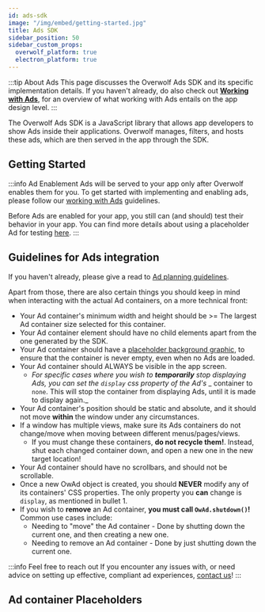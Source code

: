 ```yaml
---
id: ads-sdk
image: "/img/embed/getting-started.jpg"
title: Ads SDK
sidebar_position: 50
sidebar_custom_props:
  overwolf_platform: true
  electron_platform: true
---
```


:::tip About Ads
This page discusses the Overwolf Ads SDK and its specific implementation details.
If you haven't already, do also check out [**Working with Ads**][working-with-ads], for an overview
of what working with Ads entails on the app design level.
:::

The Overwolf Ads SDK is a JavaScript library that allows app developers to show Ads inside their applications.
Overwolf manages, filters, and hosts these ads, which are then served in the app through the SDK.

## Getting Started

:::info Ad Enablement
Ads will be served to your app only after Overwolf enables them for you.
To get started with implementing and enabling ads, please follow our [working with Ads][working-with-ads] guidelines.

Before Ads are enabled for your app, you still can (and should) test their behavior in your app.
You can find more details about using a placeholder Ad for testing [here](/start/test-your-app/how-to-test-your-app#ads).
:::


<Setup/>


## Guidelines for Ads integration

If you haven't already, please give a read to [Ad planning guidelines](working-with-ads#ad-planning-guidelines).

Apart from those, there are also certain things you should keep in mind when interacting with the actual Ad containers, on a more technical front:

- Your Ad container's minimum width and height should be >= The largest Ad container size selected for this container.
- Your Ad container element should have no child elements apart from the one generated by the SDK.
- Your Ad container should have a [placeholder background graphic](#ad-container-placeholders), to ensure that the container is never empty, even when no Ads are loaded.
- Your Ad container should ALWAYS be visible in the app screen.
  - _For specific cases where you wish to **temporarily** stop displaying Ads, you can set the `display` css property of the Ad's_
    _ container to `none`. This will stop the container from displaying Ads, until it is made to display again._
- Your Ad container's position should be static and absolute, and it should not move **within** the window under any circumstances.
- If a window has multiple views, make sure its Ads containers do not change/move when moving between different menus/pages/views.
  - If you must change these containers, **do not recycle them!**. Instead, shut each changed container down, and open a new one in the new target location!
- Your Ad container should have no scrollbars, and should not be scrollable.
- Once a new OwAd object is created, you should **NEVER** modify any of its containers' CSS properties. The only property you **can** change is `display`, as mentioned in bullet 1.
- If you wish to **remove** an Ad container, **you must call `OwAd.shutdown()`!** Common use cases include:
  - Needing to "move" the Ad container - Done by shutting down the current one, and then creating a new one.
  - Needing to remove an Ad container - Done by just shutting down the current one.


:::info Feel free to reach out
If you encounter any issues with, or need advice on setting up effective, compliant ad experiences, [contact us](/support/contact-us)!
:::

## Ad container Placeholders


<AdContainerPlaceholder/>

[working-with-ads]: working-with-ads